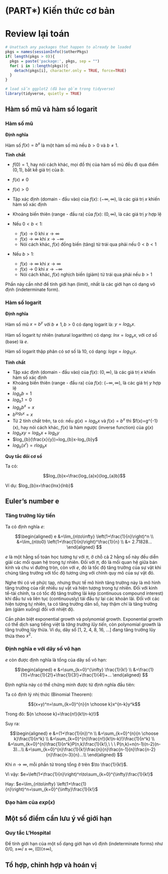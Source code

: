 # (PART\*) Kiến thức cơ bản {-}


# Review lại toán

```r
# Unattach any packages that happen to already be loaded
pkgs = names(sessionInfo()$otherPkgs)
if( length(pkgs > 0)){
  pkgs = paste('package:', pkgs, sep = "")
  for( i in 1:length(pkgs)){
    detach(pkgs[i], character.only = TRUE, force=TRUE)
  }
}
```






```r
# load sẵn ggplot2 (đã bao gồm trong tidyverse)
library(tidyverse, quietly = TRUE)
```

## Hàm số mũ và hàm số logarit

### Hàm số mũ

__Định nghĩa__

Hàm số $f(x) = b^x$ là một hàm số mũ nếu $b>0$ và $b \neq 1$.

__Tính chất__

- $f(0) = 1$, hay nói cách khác, mọi đồ thị của hàm số mũ đều đi qua điểm $(0,1)$, bất kể giá trị của $b$.
- $f(x) \neq 0$
- $f(x) > 0$
- Tập xác định (domain - đầu vào) của $f(x)$: $(-\infty, \infty)$, là các giá trị $x$ khiến hàm số xác định
- Khoảng biến thiên (range - đầu ra) của $f(x)$: $(0, \infty)$, là các giá trị $y$ hợp lệ
- Nếu $0<b<1$:

    + $f(x) \to 0$ khi $x \to \infty$
    + $f(x) \to \infty$ khi $x\to-\infty$
    + Nói cách khác, $f(x)$ đồng biến (tăng) từ trái qua phải nếu $0<b<1$
    
- Nếu $b>1$: 

    + $f(x) \to \infty$ khi $x \to \infty$
    + $f(x) \to 0$ khi $x\to-\infty$
    + Nói cách khác, $f(x)$ nghịch biến (giảm) từ trái qua phải nếu $b>1$
    
Phần này cần nhớ để tính giới hạn (limit), nhất là các giới hạn có dạng vô định (indeterminate form).

### Hàm số logarit

__Định nghĩa__

Hàm số mũ $x=b^y$ với $b\neq1, b>0$ có dạng logarit là: $y=log_{b}x$.

Hàm số logarit tự nhiên (natural logarithm) có dạng: $lnx=log_{e}x$, với cơ số (base) là $e$.

Hàm số logarit thập phân có sơ số là 10, có dạng: $logx=log_{10}x$.

__Tính chất__

- Tập xác định (domain - đầu vào) của $f(x)$: $(0, \infty)$, là các giá trị $x$ khiến hàm số xác định
- Khoảng biến thiên (range - đầu ra) của $f(x)$: $(-\infty, \infty)$, là các giá trị $y$ hợp lệ
- $log_{b}b=1$
- $log_{b}1=0$
- $log_{b}b^x=x$
- $b^{log_{b}x}=x$
- Từ 2 tính chất trên, ta có: nếu $g(x)=log_{b}x$ và $f(x)=b^x$ thì $f(x)=g^{-1}(x), hay nói cách khác, $f(x)$ là hàm ngược (inverse function) của $g(x)$
- $log_{b}xy=log_{b}x + log_{b}y$
- $log_{b}(\frac{x}{y})=log_{b}x-log_{b}y$
- $log_{b}(x^r)=rlog_{b}x$

__Quy tắc đổi cơ số__

Ta có:

$$log_{b}x=\frac{log_{a}x}{log_{a}b}$$

Ví dụ: $log_{b}x=\frac{lnx}{lnb}$


## Euler's number e

### Tăng trưởng lũy tiến

Ta có định nghĩa $e$:

$$\begin{aligned}
e
&=\lim_{n\to\infty} \left(1+\frac{1}{n}\right)^n \\
&=\lim_{n\to0} \left(1+\frac{1}{n}\right)^\frac{1}{n} \\
&= 2.71828...
\end{aligned}
$$

$e$ là một hằng số toán học tương tự với $\pi$, ở chỗ cả 2 hằng số này đều diễn giải các mối quan hệ trong tự nhiên. Đối với $\pi$, đó là mối quan hệ giữa bán kính và chu vi đường tròn, còn với $e$, đó là tốc độ tăng trưởng của sự vật khi chúng tăng trưởng với tốc độ tương ứng với chính quy mô của sự vật đó.

Nghe thì có vẻ phức tạp, nhưng thực tế mô hình tăng trường này là mô hình tăng trưởng của rất nhiều sự vật và hiện tượng trong tự nhiên. Đối với kinh tế-tài chính, ta có tốc độ tăng trưởng lãi kép (continuous compound interest) khi đầu tư và liên tục (continuously) tái đầu tư lại các khoản lãi. Đối với các hiện tượng tự nhiên, ta có tăng trưởng dân số, hay thậm chí là tăng trưởng âm (giảm xuống) đối với nhiệt độ.

Cần phân biệt exponential growth và polynomial growth. Exponential growth có thể dịch sang tiếng việt là _tăng trưởng lũy tiến_, còn polynomial growth là tăng trưởng lũy thừa. Ví dụ, dãy số [1, 2, 4, 8, 16, ...] đang tăng trưởng lũy thừa theo $x^2$. 

### Định nghĩa e với dãy số vô hạn

$e$ còn được định nghĩa là tổng của dãy số vô hạn:

$$\begin{aligned}
e
&=\sum_{k=0}^{\infty} \frac{1}{k!} \\
&=\frac{1}{1!}+\frac{1}{2!}+\frac{1}{3!}+\frac{1}{4!}+...
\end{aligned}
$$

Định nghĩa này có thể chứng minh được từ định nghĩa đầu tiên:

Ta có định lý nhị thức (Binomial Theorem):

$$(x+y)^n=\sum_{k=0}^{n}{n \choose k}x^{n-k}y^k$$

Trong đó: ${n \choose k}=\frac{n!}{k!(n-k)!}$

Suy ra:

$$\begin{aligned}
e
&=(1+\frac{1}{n})^n \\
&=\sum_{k=0}^{n}{n \choose k}\frac{1}{n^k} \\
&=\sum_{k=0}^{n}\frac{n!}{k!(n-k)!}\frac{1}{n^k} \\
&=\sum_{k=0}^{n}\frac{1}{n^k}P(n,k)\frac{1}{k!},\ \ \ P(n,k)=n(n-1)(n-2)(n-3)...\\
&=\sum_{k=0}^{n}\frac{1}{k!}\frac{n}{n}\frac{n-1}{n}\frac{n-2}{n}\frac{n-3}{n}...\\
\end{aligned}
$$

Khi $n \to \infty$, mỗi phần tử trong tổng ở trên $\to \frac{1}{k!}$.

Vì vậy: $e=\left(1+\frac{1}{n}\right)^n\to\sum_{k=0}^{\infty}\frac{1}{k!}$

Hay: $e=\lim_{n\to\infty} \left(1+\frac{1}{n}\right)^n=\sum_{k=0}^{\infty}\frac{1}{k!}$


### Đạo hàm của $exp(x)$


## Một số điểm cần lưu ý về giới hạn

### Quy tắc L'Hospital

Để tính giới hạn của một số dạng giới hạn vô định (indeterminate forms) như $0/0$, $\pm\infty/\pm\infty$, $(0)(\pm\infty)$,

## Tổ hợp, chỉnh hợp và hoán vị


